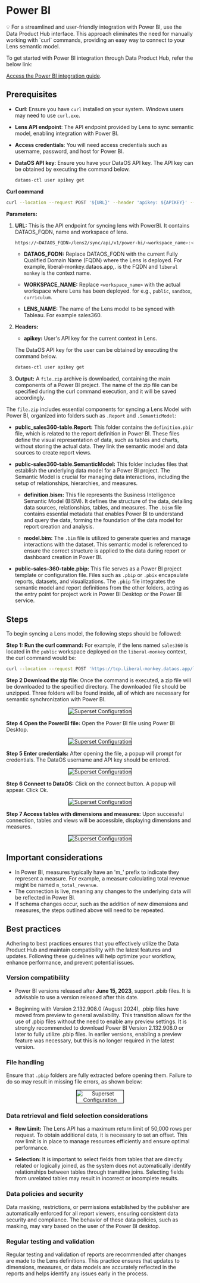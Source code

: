 # Power BI

<aside class="callout">
💡 For a streamlined and user-friendly integration with Power BI, use the Data Product Hub interface. This approach eliminates the need for manually working with `curl` commands, providing an easy way to connect to your Lens semantic model.

To get started with Power BI integration through Data Product Hub, refer the below link:

<a href="/interfaces/data_product_hub/activation/bi_sync/powerbi/">Access the Power BI integration guide</a>.

</aside>



## Prerequisites

- **Curl**: Ensure you have `curl` installed on your system. Windows users may need to use `curl.exe`.

- **Lens API endpoint**: The API endpoint provided by Lens to sync semantic model, enabling integration with Power BI.

- **Access credentials**: You will need access credentials such as username, password, and host for Power BI.

- **DataOS API key**: Ensure you have your DataOS API key. The API key can be obtained by executing the command below.

    ```bash
    dataos-ctl user apikey get
    ```

**Curl command**

```bash
curl --location --request POST '${URL}' --header 'apikey: ${APIKEY}' --output ${FILE_NAME}.zip
```

**Parameters:**

1. **URL:**  This is the API endpoint for syncing lens with PowerBI. It contains DATAOS_FQDN, name and workspace of lens. 

    ```bash
    https://<DATAOS_FQDN>/lens2/sync/api/v1/power-bi/<workspace_name>:<lens_name> 
    ```

    - **DATAOS_FQDN:** Replace DATAOS_FQDN with the current Fully Qualified Domain Name (FQDN) where the Lens is deployed. For example, liberal-monkey.dataos.app,. is the FQDN and `liberal monkey` is the context name.

    - **WORKSPACE_NAME:** Replace `<workspace_name>` with the actual workspace where Lens has been deployed. for e.g., `public`, `sandbox`, `curriculum`.

    - **LENS_NAME:** The name of the Lens model to be synced with Tableau. For example sales360.


2. **Headers:**

    - **apikey:** User's API key for the current context in Lens.


    The DataOS API key for the user can be obtained by executing the command below.

    ```bash
    dataos-ctl user apikey get
    ```

3. **Output:** A `file.zip` archive is downloaded, containing the main components of a Power BI project. The name of the zip file can be specified during the curl command execution, and it will be saved accordingly. 

The `file.zip` includes essential components for syncing a Lens Model with Power BI, organized into folders such as `.Report` and `.SemanticModel`:

- **public_sales360-table.Report:** This folder contains the `definition.pbir` file, which is related to the report definition in Power BI. These files define the visual representation of data, such as tables and charts, without storing the actual data. They link the semantic model and data sources to create report views.

- **public-sales360-table.SemanticModel:** This folder includes files that establish the underlying data model for a Power BI project. The Semantic Model is crucial for managing data interactions, including the setup of relationships, hierarchies, and measures.

    - **definition.bism:** This file represents the Business Intelligence Semantic Model (BISM). It defines the structure of the data, detailing data sources, relationships, tables, and measures. The `.bism` file contains essential metadata that enables Power BI to understand and query the data, forming the foundation of the data model for report creation and analysis.

    - **model.bim:** The `.bim` file is utilized to generate queries and manage interactions with the dataset. This semantic model is referenced to ensure the correct structure is applied to the data during report or dashboard creation in Power BI.

- **public-sales-360-table.pbip:** This file serves as a Power BI project template or configuration file. Files such as `.pbip` or `.pbix` encapsulate reports, datasets, and visualizations. The `.pbip` file integrates the semantic model and report definitions from the other folders, acting as the entry point for project work in Power BI Desktop or the Power BI service.

## Steps

To begin syncing a Lens model, the following steps should be followed:

**Step 1: Run the curl command:** For example, if the lens named `sales360` is located in the `public` workspace deployed on the `liberal-monkey` context, the curl command would be:

```bash
curl --location --request POST 'https://tcp.liberal-monkey.dataos.app/lens2/sync/api/v1/power-bi/public:sales360' --header 'apikey: abcdefgh==' --output file.zip 
```

**Step 2 Download the zip file:**  Once the command is executed, a zip file will be downloaded to the specified directory. The downloaded file should be unzipped. Three folders will be found inside, all of which are necessary for semantic synchronization with Power BI.

<div style="text-align: center;">
    <img src="/resources/lens/bi_integration/powerbi2.png" alt="Superset Configuration" style="max-width: 80%; height: auto; border: 1px solid #000;"/>
</div>

**Step 4 Open the PowerBI file:** Open the Power BI file using Power BI Desktop.

<div style="text-align: center;">
    <img src="/resources/lens/bi_integration/powerbi3.png" alt="Superset Configuration" style="max-width: 80%; height: auto; border: 1px solid #000;"/>
</div>

**Step 5 Enter credentials:**  After opening the file, a popup will prompt for credentials. The DataOS username and API key should be entered.

<div style="text-align: center;">
    <img src="/resources/lens/bi_integration/powerbi4.png" alt="Superset Configuration" style="max-width: 80%; height: auto; border: 1px solid #000;"/>
</div>

**Step 6 Connect to DataOS:** Click on the connect button. A popup will appear. Click Ok.


<div style="text-align: center;">
    <img src="/resources/lens/bi_integration/powerbi6.png" alt="Superset Configuration" style="max-width: 80%; height: auto; border: 1px solid #000;"/>
</div>

**Step 7 Access tables with dimensions and measures:** Upon successful connection, tables and views will be accessible, displaying dimensions and measures.


<div style="text-align: center;">
    <img src="/resources/lens/bi_integration/powerbi7.png" alt="Superset Configuration" style="max-width: 80%; height: auto; border: 1px solid #000;"/>
</div>

## Important considerations

- In Power BI, measures typically have an 'm_' prefix to indicate they represent a measure. For example, a measure calculating total revenue might be named `m_total_revenue`.
- The connection is live, meaning any changes to the underlying data will be reflected in Power BI.
- If schema changes occur, such as the addition of new dimensions and measures, the steps outlined above will need to be repeated.

## Best practices

Adhering to best practices ensures that you effectively utilize the Data Product Hub and maintain compatibility with the latest features and updates. Following these guidelines will help optimize your workflow, enhance performance, and prevent potential issues.

### **Version compatibility**

- Power BI versions released after **June 15, 2023**, support .pbib files. It is advisable to use a version released after this date.

- Beginning with Version 2.132.908.0 (August 2024), .pbip files have moved from preview to general availability. This transition allows for the use of .pbip files without the need to enable any preview settings. It is strongly recommended to download Power BI Version 2.132.908.0 or later to fully utilize .pbip files. In earlier versions, enabling a preview feature was necessary, but this is no longer required in the latest version.

### **File handling**

Ensure that `.pbip` folders are fully extracted before opening them. Failure to do so may result in missing file errors, as shown below:

<div style="text-align: center;">
    <img src="/resources/lens/bi_integration/image.png" alt="Superset Configuration" style="max-width: 25%; height: auto; border: 1px solid #000;"/>
</div>

### **Data retrieval and field selection considerations**

- **Row Limit:** The Lens API has a maximum return limit of 50,000 rows per request. To obtain additional data, it is necessary to set an offset. This row limit is in place to manage resources efficiently and ensure optimal performance.

- **Selection:** It is important to select fields from tables that are directly related or logically joined, as the system does not automatically identify relationships between tables through transitive joins. Selecting fields from unrelated tables may result in incorrect or incomplete results.


### **Data policies and security**

Data masking, restrictions, or permissions established by the publisher are automatically enforced for all report viewers, ensuring consistent data security and compliance. The behavior of these data policies, such as masking, may vary based on the user of the Power BI desktop.

### **Regular testing and validation**

Regular testing and validation of reports are recommended after changes are made to the Lens definitions. This practice ensures that updates to dimensions, measures, or data models are accurately reflected in the reports and helps identify any issues early in the process.
